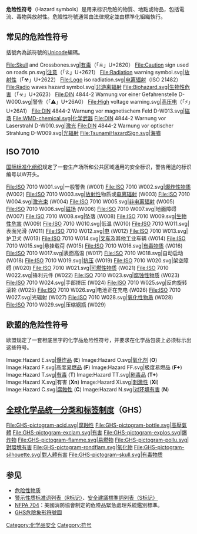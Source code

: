 
'''危险性符号'''（Hazard symbols）是用来标识危險的物質、地點或物品，包括電流、毒物與放射性。危險性符號通常由法律規定並由標準化組織執行。
{{Contains special characters| special = [[Unicode|Unicode]] 字元}}

==常见的危险性符号==
括號內為該符號的[[Unicode|Unicode]]編碼。
<gallery>
File:Skull and Crossbones.svg|[[毒物|有毒]]（「☠」U+2620）
File:Caution sign used on roads pn.svg|[[注意|注意]]（「☡」U+2621）
File:Radiation warning symbol.svg|[[放射性|放射性]]（「☢」U+2622）
File:Logo iso radiation.svg|[[电离辐射|电离辐射]]（ISO 21482）
File:Radio waves hazard symbol.svg|[[非游离辐射|非游离辐射]]
File:Biohazard.svg|[[生物性危害|生物性危害]]（「☣」U+2623）
File:DIN 4844-2 Warnung vor einer Gefahrenstelle D-W000.svg|警告（「⚠」U+26A0）
File:High voltage warning.svg|[[高压电|高压电]]（「⚡」U+26A1）
File:DIN 4844-2 Warnung vor magnetischem Feld D-W013.svg|[[磁场|磁场]]
File:WMD-chemical.svg|[[化学武器|化学武器]]
File:DIN 4844-2 Warnung vor Laserstrahl D-W010.svg|[[激光|激光]]
File:DIN 4844-2 Warnung vor optischer Strahlung D-W009.svg|[[光辐射|光辐射]]
File:TsunamiHazardSign.svg|[[海嘯|海嘯]]
</gallery>

==ISO 7010==
[[国际标准化组织|国际标准化组织]]规定了一套生产场所和公共区域通用的安全标识，警告用途的标识编号以W开头。
<gallery>
File:ISO 7010 W001.svg|一般警告 (W001)
File:ISO 7010 W002.svg|[[爆炸|爆炸性物质]] (W002)
File:ISO 7010 W003.svg|[[放射性|放射性]]物质或[[电离辐射|电离辐射]] (W003)
File:ISO 7010 W004.svg|[[激光|激光束]] (W004)
File:ISO 7010 W005.svg|[[非电离辐射|非电离辐射]] (W005)
File:ISO 7010 W006.svg|[[磁场|磁场]] (W006)
File:ISO 7010 W007.svg|地面障碍 (W007)
File:ISO 7010 W008.svg|坠落 (W008)
File:ISO 7010 W009.svg|[[生物性危害|生物性危害]] (W009)
File:ISO 7010 W010.svg|低温 (W010)
File:ISO 7010 W011.svg|表面光滑 (W011)
File:ISO 7010 W012.svg|[[电|电]] (W012)
File:ISO 7010 W013.svg|护卫犬 (W013)
File:ISO 7010 W014.svg|[[叉车|叉车]]及其他工业车辆 (W014)
File:ISO 7010 W015.svg|悬挂载荷 (W015)
File:ISO 7010 W016.svg|[[毒物|有毒物质]] (W016)
File:ISO 7010 W017.svg|表面高温 (W017)
File:ISO 7010 W018.svg|自动启动 (W018)
File:ISO 7010 W019.svg|[[挤压|挤压]] (W019)
File:ISO 7010 W020.svg|架空障碍 (W020)
File:ISO 7010 W021.svg|[[可燃性|可燃性物质]] (W021)
File:ISO 7010 W022.svg|锋利元件 (W022)
File:ISO 7010 W023.svg|[[腐蚀性|腐蚀性物质]] (W023)
File:ISO 7010 W024.svg|手部挤压 (W024)
File:ISO 7010 W025.svg|反向旋转滚轮 (W025)
File:ISO 7010 W026.svg|电池正在充电 (W026)
File:ISO 7010 W027.svg|光辐射 (W027)
File:ISO 7010 W028.svg|[[氧化性|氧化性物质]] (W028)
File:ISO 7010 W029.svg|压缩钢瓶 (W029)


</gallery>

==欧盟的危险性符号==
欧盟规定了一套橙底黑字的化学品危险性符号，并要求在化学品包装上必须标示出这些符号。
<gallery>
Image:Hazard E.svg|[[爆炸物|爆炸品]] ('''E''')
Image:Hazard O.svg|[[氧化剂|氧化剂]] ('''O''')
Image:Hazard F.svg|高度[[易燃物|易燃品]] ('''F''')
Image:Hazard FF.svg|极度易燃品 ('''F+''')
Image:Hazard T.svg|[[毒物|有毒]] ('''T''')
Image:Hazard TT.svg|[[剧毒|剧毒品]] ('''T+''')
Image:Hazard X.svg|有害 ('''Xn''')
Image:Hazard Xi.svg|[[刺激性|刺激性]] ('''Xi''')
Image:Hazard C.svg|[[腐蝕性|腐蝕性]] ('''C''')
Image:Hazard N.svg|[[对环境有害|对环境有害]] ('''N''')
</gallery>

==[[全球化学品统一分类和标签制度|全球化学品统一分类和标签制度]]（GHS）==
<gallery>
File:GHS-pictogram-acid.svg|[[腐蝕性|腐蝕性]]
File:GHS-pictogram-bottle.svg|高壓[[氣體|氣體]]
File:GHS-pictogram-exclam.svg|有害
File:GHS-pictogram-explos.svg|[[爆炸物|爆炸物]]
File:GHS-pictogram-flamme.svg|[[易燃物|易燃物]]
File:GHS-pictogram-pollu.svg|對環境有害
File:GHS-pictogram-rondflam.svg|[[氧化物|氧化物]]
File:GHS-pictogram-silhouette.svg|對人體有害
File:GHS-pictogram-skull.svg|[[毒物|有毒物质]]
</gallery>

==参见==
{{Commonscat|Hazard signs}}
*[[危险性物质|危险性物质]]
*[[警示性质标准词列表|警示性质标准词列表（R标记）]]、[[安全建議標準詞列表|安全建議標準詞列表（S标记）]]
*[[NFPA_704|NFPA 704]]：美國消防協會制定的危險品緊急處理系統鑑別標準。
*[[GHS危險象形符號圖|GHS危險象形符號圖]]
[[Category:化学品安全|Category:化学品安全]]
[[Category:符号|Category:符号]]